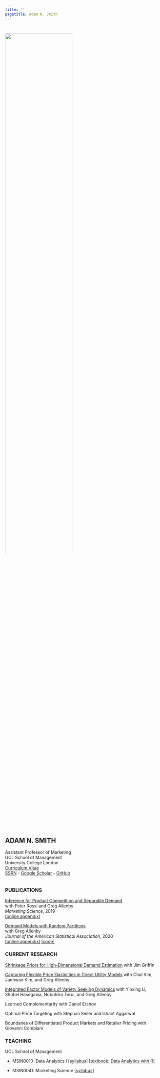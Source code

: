 ```yaml
---
title: ''
pagetitle: Adam N. Smith
---
```


<img align="left" src="files/adam_smith.jpg" 
style="width:66%; max-width:33rem;  
padding-right:2.5%; padding-top:5%; padding-bottom:1%">

<div align="left" style="display: inline-block; padding-top:2.5%">
<h2>**ADAM N. SMITH**</h2>
Assistant Professor of Marketing\
UCL School of Management\
University College London\
[Curriculum Vitae](files/Smith_CV.pdf)\
[SSRN](https://papers.ssrn.com/sol3/cf_dev/AbsByAuth.cfm?per_id=2615768) - [Google Scholar](https://scholar.google.com/citations?user=V48pzb0AAAAJ&hl=en) - [GitHub](https://github.com/adam-n-smith)
</div>

<div style="clear: both;"></div>

<h3> **PUBLICATIONS** </h3>
[Inference for Product Competition and Separable Demand](files/research/separabledemand.pdf)\
with Peter Rossi and Greg Allenby\
*Marketing Science*, 2019\
[[online appendix]](files/research/separabledemand_appendix.pdf)

[Demand Models with Random Partitions](files/research/dmrp.pdf)\
with Greg Allenby\
*Journal of the American Statistical Association*, 2020\
[[online appendix]](files/research/dmrp_appendix.pdf) [[code]](https://github.com/adam-n-smith/demand-models-random-partitions)

<h3> **CURRENT RESEARCH** </h3>

[Shrinkage Priors for High-Dimensional Demand Estimation](files/research/demandpriors.pdf) with Jim Griffin

[Capturing Flexible Price Elasticities in Direct Utility Models](files/research/outsidegood.pdf) with Chul Kim, Jaehwan Kim, and Greg Allenby

[Integrated Factor Models of Variety Seeking Dynamics](files/research/preference_dynamics.pdf) with Yinxing Li, Shohei Hasegawa, Nobuhiko Terui, and Greg Allenby

Learned Complementarity with Daniel Ershov

Optimal Price Targeting with Stephan Seiler and Ishant Aggarwal

Boundaries of Differentiated Product Markets and Retailer Pricing with Giovanni Compiani

<h3> **TEACHING** </h3>

UCL School of Management

* MSIN0010: Data Analytics I [[syllabus]](files/teaching/MSIN0010_syllabus.pdf) [[textbook: Data Analytics with R]](https://adam-n-smith.github.io/MSIN0010/)

* MSIN0041: Marketing Science [[syllabus]](files/teaching/MSIN0041_syllabus.pdf)
\
